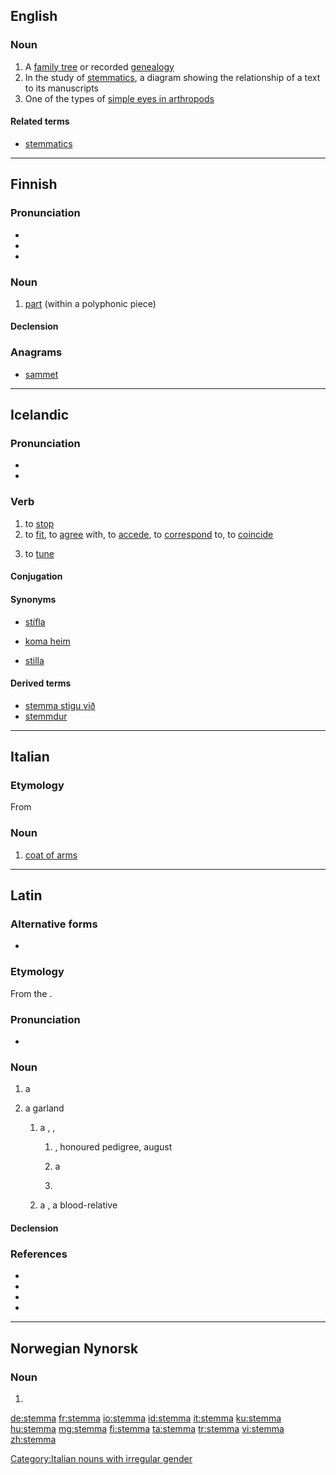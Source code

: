 ==English==
{{wikipedia}}

===Noun===
{{en-noun|stemmata}}

# A [[family tree]] or recorded [[genealogy]]
# In the study of [[w:Textual criticism#Stemmatics|stemmatics]], a diagram showing the relationship of a text to its manuscripts
# One of the types of [[w:simple eyes in arthropods#Stemmata|simple eyes in arthropods]]

====Related terms====
* [[stemmatics]]

----

==Finnish==

===Pronunciation===
* {{IPA|[ˈstemːɑ]|lang=fi}}
* {{hyphenation|stem|ma|lang=fi}}
* {{rhymes|emːɑ|lang=fi}}

===Noun===
{{wikipedia|lang=fi}}
{{head|fi|noun}}

# {{context|music|lang=fi}} [[part]] (within a polyphonic piece)

====Declension====
{{fi-decl-kala|stemm|||a}}

===Anagrams===
* [[sammet#Finnish|sammet]]

----

==Icelandic==

===Pronunciation===
* {{IPA|/ˈstɛmːa/|lang=is}}
* {{rhymes|ɛmːa|lang=is}}

===Verb===
{{is-verb-weak|stemmdi|stemmt}}

# to [[stop]]
# to [[fit]], to [[agree]] with, to [[accede]], to [[correspond]] to, to [[coincide]]
# {{context|music|of an instrument|lang=is}} to [[tune]]

====Conjugation====
{{is-conj-w2|st|e|mm|mp=-}}

====Synonyms====
* {{sense|stop}} [[stífla]]
* {{sense|fit, agree with}} [[koma heim]]
* {{sense|tune}} [[stilla]]

====Derived terms====
* [[stemma stigu við]]
* [[stemmdur]]

{{attention|is|add noun, etymology, expand senses}}

----

==Italian==

===Etymology===
From {{etyl|la|it}} {{term|stemma||garland|lang=la}}

===Noun===
{{it-noun|m}}

# [[coat of arms]]

[[Category:Italian nouns with irregular gender]]

----

==Latin==

===Alternative forms===
* {{alter|la|stegma|stigma||Mediaeval}}

===Etymology===
From the {{etyl|grc|la}} {{m|grc|στέμμα}}.

===Pronunciation===
* {{la-pronunc|stemma}}

===Noun===
{{la-noun|stemma||stemmatis|n|third}}

# {{lb|la|post-Classical|in general}} a {{l/en|garland}} {{n-g|or|lang=la}} {{l/en|wreath}}
# {{lb|la|post-Augustan|in particular}} a garland {{n-g|hung upon an ancestral image|lang=la}}
## {{lb|la|transferred sense}} a {{l/en|pedigree}}, {{l/en|geneagram}}, {{n-g|or|lang=la}} {{l/en|family tree}}
### {{lb|la|figurative}} {{l/en|nobility}}, honoured pedigree, august {{l/en|lineage}}
###: {{usex|{{l|la|argentum|argentī}} {{l|la|fumosus|fūmōsa}} {{l|la|suī}} '''stemmata''' {{l|la|narro|nārrāre}}|lang=la}}
### {{lb|la|Medieval Latin}} a {{l/en|crown}}
###: {{usex|{{l|la|ā}} '''stemmate''' {{l|la|ūsque}} {{l|la|subucula|subūculam}} {{l|la|cultus|cultū}} {{l|la|regalis|rēgālī}} {{l|la|exutus|exūtī}}|lang=la}}
### {{lb|la|Medieval Latin}} {{l/en|wergeld}}
## {{lb|la|Medieval Latin}} a {{l/en|kinsman}}, a blood-relative

====Declension====
{{la-decl-3rd-N|stemma|stemmat}}

===References===
* {{R:L&S|stemma}}
* {{R:Gaffiot|stemma|p=1,476/3}}
* {{R:OLD|1|stemma|1,817/3}}
* {{R:Niermeyer|stemma|991/1}}

----

==Norwegian Nynorsk==

===Noun===
{{head|nn|noun form|g=f}}

# {{inflection of|stemme||definite|s|lang=nn}}

[[de:stemma]]
[[fr:stemma]]
[[io:stemma]]
[[id:stemma]]
[[it:stemma]]
[[ku:stemma]]
[[hu:stemma]]
[[mg:stemma]]
[[fi:stemma]]
[[ta:stemma]]
[[tr:stemma]]
[[vi:stemma]]
[[zh:stemma]]